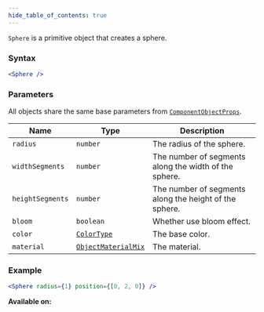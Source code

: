 ```yaml
---
hide_table_of_contents: true
---
```



`Sphere` is a primitive object that creates a sphere.

### Syntax

```jsx
<Sphere />
```

### Parameters

All objects share the same base parameters from [`ComponentObjectProps`](/sdk/types/ComponentObjectProps).

| Name             | Type                                                | Description                                            |
| ---------------- | --------------------------------------------------- | ------------------------------------------------------ |
| `radius`         | `number`                                            | The radius of the sphere.                              |
| `widthSegments`  | `number`                                            | The number of segments along the width of the sphere.  |
| `heightSegments` | `number`                                            | The number of segments along the height of the sphere. |
| `bloom`          | `boolean`                                           | Whether use bloom effect.                              |
| `color`          | [`ColorType`](/sdk/types/ColorType)                 | The base color.                                        |
| `material`       | [`ObjectMaterialMix`](/sdk/types/ObjectMaterialMix) | The material.                                          |

### Example

```jsx
<Sphere radius={1} position={[0, 2, 0]} />
```

**Available on:** <ClientTag /> <ServerTag />
